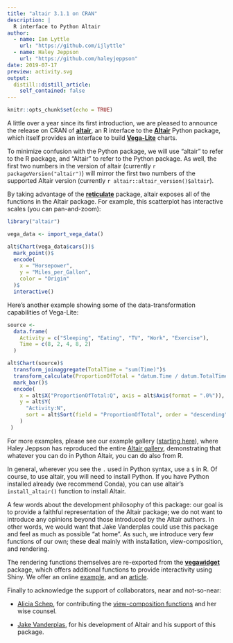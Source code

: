 ```yaml
---
title: "altair 3.1.1 on CRAN"
description: |
  R interface to Python Altair 
author:
  - name: Ian Lyttle
    url: "https://github.com/ijlyttle"
  - name: Haley Jeppson
    url: "https://github.com/haleyjeppson"
date: 2019-07-17
preview: activity.svg
output:
  distill::distill_article:
    self_contained: false
---
```


```r
knitr::opts_chunk$set(echo = TRUE)
```

A little over a year since its first introduction, we are pleased to announce the release on CRAN of [**altair**](https://vegawidget.github.io/altair), an R interface to the [**Altair**](https://altair-viz.github.io) Python package, which itself provides an interface to build [**Vega-Lite**](https://vega.github.io/vega-lite) charts.

To minimize confusion with the Python package, we will use "altair" to refer to the R package, and "Altair" to refer to the Python package. As well, the first two numbers in the version of altair (currently `r packageVersion("altair")`) will mirror the first two numbers of the supported Altair version (currently `r altair::altair_version()$altair`).

By taking advantage of the [**reticulate**](https://rstudio.github.io/reticulate) package, altair exposes all of the functions in the Altair package. For example, this scatterplot has interactive scales (you can pan-and-zoom):

```r
library("altair")

vega_data <- import_vega_data()

alt$Chart(vega_data$cars())$
  mark_point()$
  encode(
    x = "Horsepower",
    y = "Miles_per_Gallon",
    color = "Origin"
  )$
  interactive()
```

Here's another example showing some of the data-transformation capabilities of Vega-Lite: 

```r
source <- 
  data.frame(
    Activity = c("Sleeping", "Eating", "TV", "Work", "Exercise"),
    Time = c(8, 2, 4, 8, 2)
  )

alt$Chart(source)$
  transform_joinaggregate(TotalTime = "sum(Time)")$
  transform_calculate(ProportionOfTotal = "datum.Time / datum.TotalTime")$
  mark_bar()$
  encode(
    x = alt$X("ProportionOfTotal:Q", axis = alt$Axis(format = ".0%")),
    y = alt$Y(
      "Activity:N", 
      sort = alt$Sort(field = "ProportionOfTotal", order = "descending")
    )
 )
```

For more examples, please see our example gallery ([starting here](https://vegawidget.github.io/altair/articles/example-gallery-01-simple.html)), where Haley Jeppson has reproduced the entire [Altair gallery](https://altair-viz.github.io/gallery/), demonstrating that whatever you can do in Python Altair, you can do also from R.

In general, wherever you see the `.` used in Python syntax, use a `$` in R. Of course, to use altair, you will need to install Python. If you have Python installed already (we recommend Conda), you can use altair's `install_altair()` function to install Altair.

A few words about the development philosophy of this package: our goal is to provide a faithful representation of the Altair package; we do not want to introduce any opinions beyond those introduced by the Altair authors. In other words, we would want that Jake Vanderplas could use this package and feel as much as possible "at home". As such, we introduce very few functions of our own; these deal mainly with installation, view-composition, and rendering.

The rendering functions themselves are re-exported from the [**vegawidget**](https://vegawidget.github.io/vegawidget) package, which offers additional functions to provide interactivity using Shiny. We offer an online [example](https://ijlyttle.shinyapps.io/vegawidget-gapminder), and an [article](https://vegawidget.github.io/vegawidget/articles/articles/shiny.html).

Finally to acknowledge the support of collaborators, near and not-so-near:

- [Alicia Schep](https://github.com/aliciaschep), for contributing the [view-composition functions](https://vegawidget.github.io/altair/articles/view-composition.html) and her wise counsel.

- [Jake Vanderplas](https://github.com/jakevdp), for his development of Altair and his support of this package.




